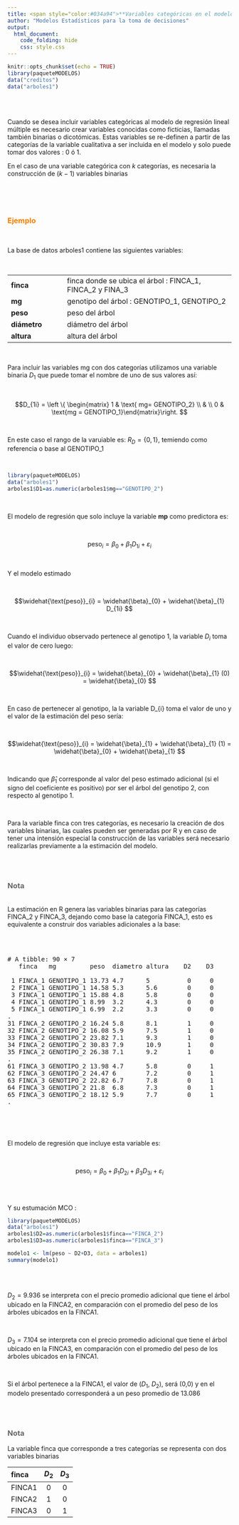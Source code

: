 ---
title: <span style="color:#034a94">**Variables categóricas en el modelo de regresión lineal**</span>
author: "Modelos Estadísticos para la toma de decisiones"
output:
  html_document:
    code_folding: hide
    css: style.css
---


```{r setup, include=FALSE}
knitr::opts_chunk$set(echo = TRUE)
library(paqueteMODELOS)
data("creditos")
data("arboles1")

```

</br></br>


Cuando se desea incluir variables categóricas al modelo de regresión lineal múltiple es necesario crear variables conocidas como ficticias, llamadas también binarias o dicotómicas.  Estas variables se re-definen a partir de las categorías de la variable cualitativa a ser incluida en el modelo y solo puede tomar dos valores : 0 ó  1. 

En el caso de una variable categórica con $k$ categorías, es necesaria la construcción de $(k-1)$ variables binarias

</br></br></br>

### <span style="color:#FF7F00"> **Ejemplo**</span>

</br>


La base de datos arboles1 contiene las siguientes variables:

</br>

|                     |                                                               |
|:--------------------|:--------------------------------------------------------------|
| **finca**           | finca donde se ubica el árbol : FINCA_1, FINCA_2 y FINA_3     |
| **mg**              | genotipo del árbol : GENOTIPO_1, GENOTIPO_2                   |  
| **peso**            | peso del árbol                                                |
| **diámetro**        | diámetro del árbol                                            |
| **altura**          | altura del árbol                                              |

</br>

Para incluir las variables mg con dos categorías utilizamos una variable binaria $D_1$ que puede tomar el nombre de uno de sus valores así:

</br>

$$D_{1i} = \left \{ \begin{matrix} 
                       1 &  \text{ mg= GENOTIPO_2} \\ 
                         &  \\
                       0 & \text{mg = GENOTIPO_1}\end{matrix}\right.  $$

</br>

En este caso el rango de la varuiable es: $R_D =\{0,1\}$, temiendo como referencia o base al GENOTIPO_1

</br>


```{r}
library(paqueteMODELOS)
data("arboles1")
arboles1$D1=as.numeric(arboles1$mg=="GENOTIPO_2")
```


</br>

El modelo de regresión que solo incluye la variable **mp**  como predictora es:

</br>


$$\text{peso}_{i} =  \beta_{0} + \beta_{1} D_{1i} + \varepsilon_{i} $$

</br>

Y el modelo estimado 

</br>

$$\widehat{\text{peso}}_{i} =  \widehat{\beta}_{0} + \widehat{\beta}_{1} D_{1i} $$

</br>

Cuando el individuo observado pertenece al genotipo 1, la variable $D_{i}$ toma el valor de cero luego:


</br>

$$\widehat{\text{peso}}_{i} =  \widehat{\beta}_{0} + \widehat{\beta}_{1} (0)  = \widehat{\beta}_{0} $$

</br>

En caso de pertenecer al genotipo, la  la variable D_{i} toma el valor de uno y el valor de la estimación del peso sería:

</br>

$$\widehat{\text{peso}}_{i} =  \widehat{\beta}_{1} + \widehat{\beta}_{1} (1)  = \widehat{\beta}_{0} + \widehat{\beta}_{1} $$

</br>

Indicando que $\widehat{\beta}_{1}$ corresponde al valor del peso estimado adicional (si el signo del coeficiente es positivo) por ser el árbol del genotipo 2, con respecto al genotipo 1.

</br>

Para la variable finca con tres categorías, es necesario la creación de dos variables binarias, las cuales pueden ser generadas por R y en caso de tener una intensión especial la construcción de las variables será necesario realizarlas previamente a la estimación del modelo.

</br></br>

<div class="content-box-gray">

### <span style="color:#686868"> **Nota**</span>

</br>
La estimación en R genera las variables binarias para las categorías FINCA_2 y FINCA_3, dejando como base la categoría FINCA_1, esto es equivalente a construir dos variables adicionales a la base:
</div>
</br></br>


<pre>
# A tibble: 90 × 7
   finca   mg         peso  diametro altura    D2    D3
   <chr>   <chr>      <chr> <chr>    <chr>  <dbl> <dbl>
 1 FINCA_1 GENOTIPO_1 13.73 4.7      5          0     0
 2 FINCA_1 GENOTIPO_1 14.58 5.3      5.6        0     0
 3 FINCA_1 GENOTIPO_1 15.88 4.8      5.8        0     0
 4 FINCA_1 GENOTIPO_1 8.99  3.2      4.3        0     0
 5 FINCA_1 GENOTIPO_1 6.99  2.2      3.3        0     0
.
31 FINCA_2 GENOTIPO_2 16.24 5.8      8.1        1     0
32 FINCA_2 GENOTIPO_2 16.08 5.9      7.5        1     0
33 FINCA_2 GENOTIPO_2 23.82 7.1      9.3        1     0
34 FINCA_2 GENOTIPO_2 30.83 7.9      10.9       1     0
35 FINCA_2 GENOTIPO_2 26.38 7.1      9.2        1     0
.
61 FINCA_3 GENOTIPO_2 13.98 4.7      5.8        0     1
62 FINCA_3 GENOTIPO_2 24.47 6        7.2        0     1
63 FINCA_3 GENOTIPO_2 22.82 6.7      7.8        0     1
64 FINCA_3 GENOTIPO_2 21.8  6.8      7.3        0     1
65 FINCA_3 GENOTIPO_2 18.12 5.9      7.7        0     1
.
</pre>

</br>



</br>

El modelo de regresión que incluye esta variable es:

</br>

$$\text{peso}_{i} =  \beta_{0} + \beta_{1} D_{2i} + \beta_{3} D_{3i} + \varepsilon_{i}$$


</br></br>

Y su estumación MCO :

```{r}
library(paqueteMODELOS)
data("arboles1")
arboles1$D2=as.numeric(arboles1$finca=="FINCA_2")
arboles1$D3=as.numeric(arboles1$finca=="FINCA_3")

modelo1 <- lm(peso ~ D2+D3, data = arboles1)
summary(modelo1)
```


</br></br>

$D_{2} = 9.936$ se interpreta con el precio promedio adicional que tiene el árbol ubicado en la FINCA2, en comparación con el promedio del peso de los árboles ubicados en la FINCA1.

</br>

$D_{3} = 7.104$ se interpreta con el precio promedio adicional que tiene el árbol ubicado en la FINCA3, en comparación con el promedio del peso de los árboles ubicados en la FINCA1.

</br>

Si el árbol pertenece a la FINCA1, el valor de ($D_1$, $D_2$), será (0,0) y en el modelo presentado corresponderá a un peso promedio de $13.086$

</br></br>

<div class="content-box-gray">
### <span style="color:#686868"> **Nota**</span>

La variable finca que corresponde a tres categorías se representa con dos variables binarias 

|finca    | $D_2$   |  $D_3$      |
|:--------|:-------:|:-----------:|      
|FINCA1   |  0      |     0       | 
|FINCA2   |  1      |     0       |
|FINCA3   |  0      |     1       |


</div>








